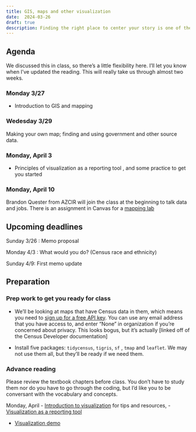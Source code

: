 ```yaml
---
title: GIS, maps and other visualization
date:  2024-03-26
draft: true
description: Finding the right place to center your story is one of the most important first steps in an investigation. Learning how to map data can help.  
--- 
```



## Agenda


We discussed this in class, so there's a little flexibility here. I'll let you know when I've updated the reading.  This will really take us through almost two weeks. 

### Monday 3/27

* Introduction to GIS and mapping

### Wedesday 3/29

Making your own map; finding and using government and other source data.  

### Monday, April 3

* Principles of visualization as a reporting tool , and some practice to get you started

### Monday, April 10

Brandon Quester from AZCIR will join the class at the beginning to talk data and jobs. There is an assignment in Canvas for a [mapping lab](https://cronkitedata.s3.amazonaws.com/rdata/mapping-exercise.html)


## Upcoming deadlines

[Sunday 3/26]{.sked-dates} : Memo proposal

[Monday 4/3]{.sked-dates} : What would you do? (Census race and ethnicity)

[Sunday 4/9]{.sked-dates}: First memo update




## Preparation

### Prep work to get  you ready for class

* We'll be looking at maps that have Census data in them, which means you need to [sign up for a free API key](https://api.census.gov/data/key_signup.html). You can use any email address that you have access to, and enter "None" in organization if you're concerned about privacy. This looks bogus, but it's actually [linked off of the Census Developer documentation]

* Install five packages: `tidycensus`, `tigris`, `sf` , `tmap` and `leaflet`. We may not use them all, but they'll be ready if we need them. 

### Advance reading

Please review the textbook chapters before class. You don't have to study them nor do you have to go through the coding, but I'd like you to be conversant with the vocabulary and concepts. 


Monday, April 
- [Introduction to visualization](https://cronkitedata.github.io/djtextbook/vis.html) for tips and resources, 
- [Visualization as a reporting tool](https://cronkitedata.github.io/djtextbook/vis-reporting.html)

- [Visualization demo](https://cronkitedata.github.io/djtextbook/vis-demo.html)
